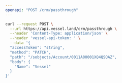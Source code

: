 ```yaml
---
openapi: "POST /crm/passthrough"
---
```


<RequestExample>

```bash Request
curl --request POST \
  --url https://api.vessel.land/crm/passthrough \
  --header 'Content-Type: application/json' \
  --header 'vessel-api-token: ' \
  --data '{
  "accessToken": "string",
  "method": "PATCH",
  "path": "/sobjects/Account/0011A00001XQ4QSQAZ",
  "body": {
    "Name": "Vessel"
  }
}'
```

</RequestExample>
